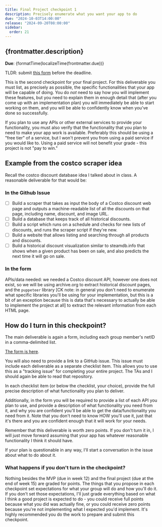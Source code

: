 ```yaml
---
title: Final Project checkpoint 1
description: Precisely enumerate what you want your app to do
due: "2024-10-03T14:00:00"
release: "2024-09-20T08:00:00"
sidebar:
  order: 21
---
```



## {frontmatter.description}

**Due**: {formatTime(localizeTime(frontmatter.due))}

TLDR: submit [this form](https://forms.gle/FySzRBae1QJhUCs97) before the deadline.


This is the second checkpoint for your final project. For this deliverable you
must list, as precisely as possible, the specific functionalities that your app
will be capable of doing. You do *not* need to say how you will implement these
features, but you need to explain them in enough detail that (after you come up
with an implementation plan) you will immediately be able to start working on
them, and you will be able to confidently know when you've done so successfully.

If you plan to use any APIs or other external services to provide your
functionality, you must also verify that the functionality that you plan to need
to make your app work is available. Preferably this should be using a "free
tier" of a service, but I won't prevent you from using a paid service if you
would like to. Using a paid service will not benefit your grade - this project
is not "pay to win."

## Example from the costco scraper idea

Recall the costco discount database idea I talked about in class. A reasonable deliverable for that would be:

### In the Github Issue

- [ ] Build a scraper that takes as input the body of a Costco discount web page
  and outputs a machine-readable list of all the discounts on that page, including name, discount, and image URL.
- [ ] Build a database that keeps track of all historical discounts.
- [ ] Build a script which runs on a schedule and checks for new lists of discounts, and runs the scraper script if they're new.
- [ ] Build a website that allows listing and searching through all products and discounts.
- [ ] Build a historical discount visualization similar to steamdb.info that shows when a given product has been on sale, and also predicts the next time it will go on sale.

### In the form

APIs/data needed: we needed a Costco discount API, however one does not exist, so we
will be using archive.org to extract historical discount pages, and the
`puppeteer` library \[CK note: in general you don't need to enumerate what
specific libraries you'll be using for your implementation, but this is a bit of
an exception because this is data that's necessary to actually be able to
implement the project at all\] to extract the relevant information from each
HTML page.

## How do I turn in this checkpoint?

The main deliverable is again a form, including each group member's netID in a
comma-delimited list.

[The form is here](https://forms.gle/FySzRBae1QJhUCs97).

You will also need to provide a link to a GitHub issue. This issue must include
each deliverable as a separate checklist item. This allows you to use this as a
"tracking issue" for completing your entire project. The TAs and I should again
be able to read that repository.

In each checklist item (or below the checklist, your choice), provide the full
precise description of what functionality you plan to deliver.

Additionally, in the form you will be required to provide a list of each API you
plan to use, and provide a description of what functionality you need from it,
and why you are confident you'll be able to get the data/functionality you need
from it. Note that you don't need to know HOW you'll use it, just that it's
there and you are confident enough that it will work for your needs.

Remember that this deliverable is worth zero points. If you don't turn it in, I
will just move forward assuming that your app has whatever reasonable
functionality I think it should have.

If your plan is questionable in any way, I'll start a conversation in the issue
about what to do about it.


### What happens if you don't turn in the checkpoint?

Nothing besides the MVP (due in week 12) and the final project (due at the end
of week 15) are graded for points. The things that you propose in each
checkpoint set expectations for what your group will do and how you'll do it. If
you don't set those expectations, I'll just grade everything based on what I
think a good project is expected to do - you could receive full points because
what you did was actually fine, or you could receive zero points because you're
not implementing what I expected you'd implement. It's highly recommended you do
the work to prepare and submit this checkpoint.